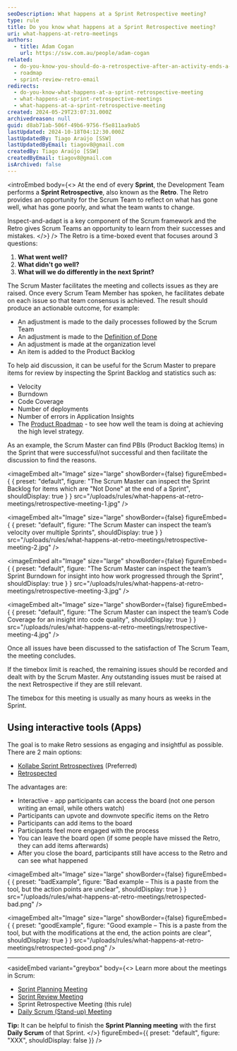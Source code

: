 ```yaml
---
seoDescription: What happens at a Sprint Retrospective meeting?
type: rule
title: Do you know what happens at a Sprint Retrospective meeting?
uri: what-happens-at-retro-meetings
authors:
  - title: Adam Cogan
    url: https://ssw.com.au/people/adam-cogan
related:
  - do-you-know-you-should-do-a-retrospective-after-an-activity-ends-a-k-a-feedback
  - roadmap
  - sprint-review-retro-email
redirects:
  - do-you-know-what-happens-at-a-sprint-retrospective-meeting
  - what-happens-at-sprint-retrospective-meetings
  - what-happens-at-a-sprint-retrospective-meeting
created: 2024-05-29T23:07:31.000Z
archivedreason: null
guid: d8ab71ab-506f-49b6-9756-f5e811aa9ab5
lastUpdated: 2024-10-18T04:12:30.000Z
lastUpdatedBy: Tiago Araújo [SSW]
lastUpdatedByEmail: tiagov8@gmail.com
createdBy: Tiago Araújo [SSW]
createdByEmail: tiagov8@gmail.com
isArchived: false
---
```


<introEmbed
  body={<>
At the end of every **Sprint**, the Development Team performs a **Sprint Retrospective**, also known as the **Retro**. The Retro provides an opportunity for the Scrum Team to reflect on what has gone well, what has gone poorly, and what the team wants to change.

Inspect-and-adapt is a key component of the Scrum framework and the Retro gives Scrum Teams an opportunity to learn from their successes and mistakes.
  </>}
/>
The Retro is a time-boxed event that focuses around 3 questions:

1. **What went well?**
2. **What didn't go well?**
3. **What will we do differently in the next Sprint?**

The Scrum Master facilitates the meeting and collects issues as they are raised. Once every Scrum Team Member has spoken, he facilitates debate on each issue so that team consensus is achieved. The result should produce an actionable outcome, for example:

* An adjustment is made to the daily processes followed by the Scrum Team
* An adjustment is made to the [Definition of Done](/do-you-know-what-happens-at-a-sprint-retrospective-meeting)
* An adjustment is made at the organization level
* An item is added to the Product Backlog

To help aid discussion, it can be useful for the Scrum Master to prepare items for review by inspecting the Sprint Backlog and statistics such as:

* Velocity
* Burndown
* Code Coverage
* Number of deployments
* Number of errors in Application Insights
* The [Product Roadmap](/roadmap) - to see how well the team is doing at achieving the high level strategy.

As an example, the Scrum Master can find PBIs (Product Backlog Items) in the Sprint that were successful/not successful and then facilitate the discussion to find the reasons.


<imageEmbed
  alt="Image"
  size="large"
  showBorder={false}
  figureEmbed={ {
    preset: "default",
    figure: "The Scrum Master can inspect the Sprint Backlog for items which are \"Not Done\" at the end of a Sprint",
    shouldDisplay: true
  } }
  src="/uploads/rules/what-happens-at-retro-meetings/retrospective-meeting-1.jpg"
/>


<imageEmbed
  alt="Image"
  size="large"
  showBorder={false}
  figureEmbed={ {
    preset: "default",
    figure: "The Scrum Master can inspect the team’s velocity over multiple Sprints",
    shouldDisplay: true
  } }
  src="/uploads/rules/what-happens-at-retro-meetings/retrospective-meeting-2.jpg"
/>


<imageEmbed
  alt="Image"
  size="large"
  showBorder={false}
  figureEmbed={ {
    preset: "default",
    figure: "The Scrum Master can inspect the team’s Sprint Burndown for insight into how work progressed through the Sprint",
    shouldDisplay: true
  } }
  src="/uploads/rules/what-happens-at-retro-meetings/retrospective-meeting-3.jpg"
/>


<imageEmbed
  alt="Image"
  size="large"
  showBorder={false}
  figureEmbed={ {
    preset: "default",
    figure: "The Scrum Master can inspect the team’s Code Coverage for an insight into code quality",
    shouldDisplay: true
  } }
  src="/uploads/rules/what-happens-at-retro-meetings/retrospective-meeting-4.jpg"
/>

Once all issues have been discussed to the satisfaction of The Scrum Team, the meeting concludes.

If the timebox limit is reached, the remaining issues should be recorded and dealt with by the Scrum Master. Any outstanding issues must be raised at the next Retrospective if they are still relevant.

The timebox for this meeting is usually as many hours as weeks in the Sprint.

## Using interactive tools (Apps)

The goal is to make Retro sessions as engaging and insightful as possible. There are 2 main options:

* [Kollabe Sprint Retrospectives](https://kollabe.com/retrospectives) (Preferred)
* [Retrospected](https://www.retrospected.com)

The advantages are:

* Interactive - app participants can access the board (not one person writing an email, while others watch)
* Participants can upvote and downvote specific items on the Retro
* Participants can add items to the board
* Participants feel more engaged with the process
* You can leave the board open (if some people have missed the Retro, they can add items afterwards)
* After you close the board, participants still have access to the Retro and can see what happened

<imageEmbed
  alt="Image"
  size="large"
  showBorder={false}
  figureEmbed={ {
    preset: "badExample",
    figure: "Bad example – This is a paste from the tool, but the action points are unclear",
    shouldDisplay: true
  } }
  src="/uploads/rules/what-happens-at-retro-meetings/retrospected-bad.png"
/>

<imageEmbed
  alt="Image"
  size="large"
  showBorder={false}
  figureEmbed={ {
    preset: "goodExample",
    figure: "Good example – This is a paste from the tool, but with the modifications at the end, the action points are clear",
    shouldDisplay: true
  } }
  src="/uploads/rules/what-happens-at-retro-meetings/retrospected-good.png"
/>

---

<asideEmbed
  variant="greybox"
  body={<>
    Learn more about the meetings in Scrum:

* [Sprint Planning Meeting](/what-happens-at-a-sprint-planning-meeting)
* [Sprint Review Meeting](/what-happens-at-a-sprint-review-meeting "Sprint Review Meeting")
* Sprint Retrospective Meeting (this rule)
* [Daily Scrum (Stand-up) Meeting](/methodology-daily-scrums "Daily Scrum Meeting")

**Tip:** It can be helpful to finish the **Sprint Planning meeting** with the first **Daily Scrum** of that Sprint.
  </>}
  figureEmbed={{
    preset: "default",
    figure: "XXX",
    shouldDisplay: false
  }}
/>
